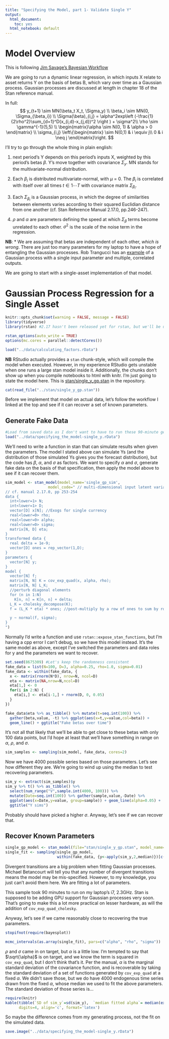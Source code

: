 ```yaml
---
title: "Specifying the Model, part 1- Validate Single Y"
output:
  html_document: 
    toc: yes
  html_notebook: default
---
```


# Model Overview

This is following [Jim Savage's Bayesian Workflow](http://nbviewer.jupyter.org/github/QuantEcon/QuantEcon.notebooks/blob/master/IntroToStan_basics_workflow.ipynb)

We are going to run a dynamic linear regression, in which inputs X relate to asset returns Y on the basis of betas B, which vary over time as a Gaussian process. Gaussian processes are discussed at length in chapter 18 of the Stan reference manual.

In full:
$$
  y_{t+1} \sim MN(\beta_t X_t, \Sigma_y) \\
  \beta_i \sim MN(0, \Sigma_{\beta_i}) \\
  \Sigma(\beta)_{i,j} = \alpha^2exp\left (-\frac{1}{2\rho^2}\sum_{d=1}^D(x_{i,d}-x_{j,d})^2 \right ) + \sigma^2\\
  \rho \sim \gamma^{-1}(5,5) \\
  \begin{matrix}\alpha \sim N(0, 1) & \alpha > 0 \end{matrix} \\
  \sigma_{i,j} \left\{\begin{matrix}
 \sim N(0,1) & i \equiv j\\
 0 & i \neq j
\end{matrix}\right.
$$

I'll try to go through the whole thing in plain english:

1) next period's Y depends on this period's inputs X, weighted by this period's betas $\beta$. Y's move together with covariance $\Sigma_y$. MN stands for the multivariate-normal distribution.

2) Each $\beta_i$ is distributed multivariate-normal, with $\mu$ = 0. The $\beta_i$ is correlated with itself over all times $t \in {1 \dotsi T}$ with covariance matrix $\Sigma_{\beta_i}$.

3) Each $\Sigma_{\beta_i}$ is a Gaussian process, in which the degree of similarities between elements varies according to their squared Euclidian distance from one another (cf. Stan Reference Manual 2.17.0, pp.246-247).

4) $\rho$ and $\alpha$ are parameters defining the speed at which $\Sigma_{\beta}$ terms become unrelated to each other. $\sigma^2$ is the scale of the noise term in the regression.


**NB**:
* We are assuming that betas are independent of each other, *which is wrong*. There are just too many parameters for my laptop to have a hope of entangling the Gaussian processes. Rob Trangucci has an [example](https://github.com/stan-dev/example-models/blob/master/misc/gaussian-process/gp-fit-multi-output.stan) of a Gaussian process with a single input parameter and multiple, correlated outputs.

We are going to start with a single-asset implementation of that model. 

# Gaussian Process Regression for a Single Asset

```r
knitr::opts_chunk$set(warning = FALSE, message = FALSE)
library(tidyverse)
library(rstan) #2.17 hasn't been released yet for rstan, but we'll be using cmdstan 2.17.

rstan_options(auto_write = TRUE)
options(mc.cores = parallel::detectCores())

load("../data/calculating_factors.rData")
```

**NB** RStudio actually provides a `stan` chunk-style, which will compile the model when executed. However, in my experience RStudio gets unstable when one runs a large stan model inside it. Additionally, the chunks don't show up when you compile notebooks to html with knitr. I'm just going to state the model here. This is [stan/single_y_gp.stan](https://github.com/billWalker/gp_regression/blob/master/stan/single_y_gp.stan) in the repository.
```r
cat(read_file("../stan/single_y_gp.stan"))
```

Before we implement that model on actual data, let's follow the workflow I linked at the top and see if it can recover a set of known parameters.

## Generate Fake Data

```r
#Load from saved data as I don't want to have to run these 90-minute generative processes every time I call knitr to html.
load("../data/specifying_the_model-single_y.rData")
```

We'll need to write a function in stan that can simulate results when given the parameters. The model I stated above can simulate Ys (and the distribution of those simulated Ys gives you the forecast distribution), but the code has $\beta$, $\alpha$, and $\sigma$ as factors. We want to specify $\alpha$ and $\sigma$, generate fake data on the basis of that specification, then apply the model above to see if it can recover them.

```r
sim_model <- stan_model(model_name='single_gp_sim',
                   model_code=" // multi-dimensional input latent variable GP with single y
// cf. manual 2.17.0, pp 253-254
data {
  int<lower=1> N;
  int<lower=1> D;
  vector[D] x[N]; //Exogs for single currency
  real<lower=0> rho;
  real<lower=0> alpha;
  real<lower=0> sigma;
  matrix[N, D] eta;
}
transformed data {
  real delta = 1e-9;
  vector[D] ones = rep_vector(1,D);
}
parameters {
  vector[N] y;
}
model {
  vector[N] f;
  matrix[N, N] K = cov_exp_quad(x, alpha, rho);
  matrix[N, N] L_K;
  //perturb diagonal elements
  for (n in 1:N)
    K[n, n] = K[n, n] + delta;
  L_K = cholesky_decompose(K);
  f = (L_K * eta) * ones; //post-multiply by a row of ones to sum by row

  y ~ normal(f, sigma);
}
")
```

Normally I'd write a function and use `rstan::expose_stan_functions`, but I'm having a cpp error I can't debug, so we have this model instead. It's the same model as above, except I've switched the parameters and data roles for y and the parameters we want to recover.

```r
set.seed(8675309) #Let's keep the randomness consistent
fake_data = list(N=100, D=3, alpha=0.25, rho=1.0, sigma=0.01)
fake_data <- within(fake_data, {
  x <- matrix(rnorm(N*D), nrow=N, ncol=D)
  eta <- matrix(NA,nrow=N,ncol=D)
  eta[1,] <- 0
  for(i in 2:N) {
    eta[i,] <- eta[i-1,] + rnorm(D, 0, 0.05)
  }
})
```

```r
fake_data$eta %>% as_tibble() %>% mutate(t=seq.int(100)) %>% 
  gather(beta,value, -t) %>% ggplot(aes(x=t,y=value,col=beta)) +
  geom_line() + ggtitle("Fake betas over time")
```

It's not all that likely that we'll be able to get close to these betas with only 100 data points, but I'd hope at least that we'll have something in range on $\alpha$, $\rho$, and $\sigma$.
```r
sim_samples <- sampling(sim_model, fake_data, cores=2)
```
Now we have 4000 possible series based on those parameters. Let's see how different they are. We're going to wind up using the median to test recovering parameters.
```r
sim_y <- extract(sim_samples)$y
sim_y %>% t() %>% as_tibble() %>%
  select(num_range("V",sample.int(4000, 100))) %>%
  mutate(Date=seq.int(100)) %>% gather(sample,value,-Date) %>%
  ggplot(aes(x=Date,y=value, group=sample)) + geom_line(alpha=0.05) + 
  ggtitle("Y sims")
```

Probably should have picked a higher $\sigma$. Anyway, let's see if we can recover that.

## Recover Known Parameters

```r
single_gp_model <- stan_model(file="stan/single_y_gp.stan", model_name='single_gp')
single_fit <- sampling(single_gp_model, 
                       within(fake_data, {y<-apply(sim_y,2,median)})[c("N","D","x","y")])
```

Divergent transitions are a big problem when fitting Gaussian processes. Michael Betancourt will tell you that any number of divergent transitions means the model may be mis-specified. However, to my knowledge, you just can't avoid them here. We are fitting a lot of parameters. 

This sample took 90 minutes to run on my laptop's i7, 2.3GHz. Stan is supposed to be adding GPU support for Gaussian processes very soon. That's going to make this a lot more practical on lesser hardware, as will the addition of `cov_exp_quad_cholesky`.

Anyway, let's see if we came reasonably close to recovering the true parameters.

```r
stopifnot(require(bayesplot))

mcmc_intervals(as.array(single_fit), pars=c("alpha", "rho", "sigma"))
```

$\rho$ and $\sigma$ came in on target, but $\alpha$ is a little low. I'm tempted to say that $\sqrt{\alpha}$ is on target, and we know the term is squared in `cov_exp_quad`, but I don't think that's it. Per the manual, $\alpha$ is the marginal standard deviation of the covariance function, and is recoverable by taking the standard deviation of a set of functions generated by `cov_exp_quad` at a fixed $\alpha$. We didn't save those, but we do have 4000 endogenous time series drawn from the fixed $\alpha$, whose median we used to fit the above parameters. The standard deviation of those series is...
```r
require(knitr)
kable(tibble(`SD of sim_y`=sd(sim_y),  `median fitted alpha`= median(extract(single_fit)$alpha)),
      digits=4, align='c', format='latex')
```

So maybe the difference comes from my generating process, not the fit on the simulated data.

```r
save.image("../data/specifying_the_model-single_y.rData")
```

